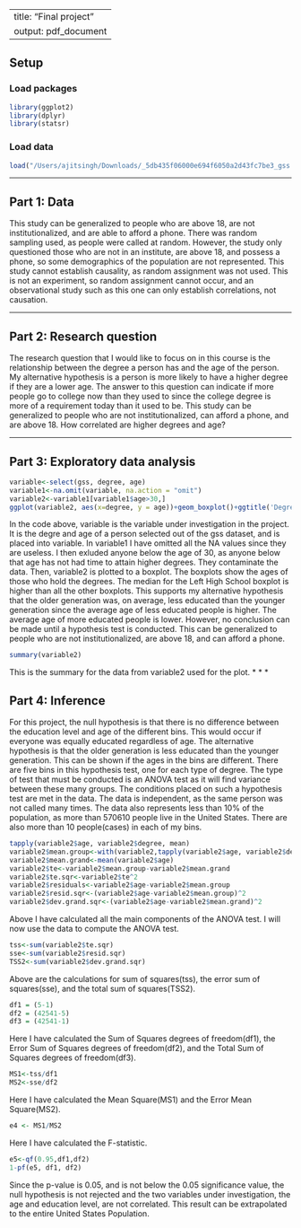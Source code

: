 ---
title: "Final project"
output: pdf_document
------
## Setup

### Load packages

```r
library(ggplot2)
library(dplyr)
library(statsr)
```

### Load data

```r
load("/Users/ajitsingh/Downloads/_5db435f06000e694f6050a2d43fc7be3_gss.Rdata")
```



* * *

## Part 1: Data
This study can be generalized to people who are above 18, are not institutionalized, and are able to afford a phone. There was random sampling used, as people were called at random. However, the study only questioned those who are not in an institute, are above 18, and possess a phone, so some demographics of the population are not represented. This study cannot establish causality, as random assignment was not used. This is not an experiment, so random assignment cannot occur, and an observational study such as this one can only establish correlations, not causation. 

* * *

## Part 2: Research question

The research question that I would like to focus on in this course is the relationship between the degree a person has and the age of the person. My alternative hypothesis is a person is more likely to have a higher degree if they are a lower age. The answer to this question can indicate if more people go to college now than they used to since the college degree is more of a requirement today than it used to be. This study can be generalized to people who are not institutionalized, can afford a phone, and are above 18. How correlated are higher degrees and age?

* * *

## Part 3: Exploratory data analysis


```r
variable<-select(gss, degree, age)
variable1<-na.omit(variable, na.action = "omit")
variable2<-variable1[variable1$age>30,]
ggplot(variable2, aes(x=degree, y = age))+geom_boxplot()+ggtitle('Degree vs Age')+ labs(y="The Age of the Person", x = "Education of the Person")
```


In the code above, variable is the variable under investigation in the project. It is the degre and age of a person selected out of the gss dataset, and is placed into variable. In variable1 I have omitted all the NA values since they are useless. I then exluded anyone below the age of 30, as anyone below that age has not had time to attain higher degrees. They contaminate the data. Then, variable2 is plotted to a boxplot. The boxplots show the ages of those who hold the degrees. The median for the Left High School boxplot is higher than all the other boxplots. This supports my alternative hypothesis that the older generation was, on average, less educated than the younger generation since the average age of less educated people is higher. The average age of more educated people is lower. However, no conclusion can be made until a hypothesis test is conducted. This can be generalized to people who are not institutionalized, are above 18, and can afford a phone.  
```r
summary(variable2)
```
This is the summary for the data from variable2 used for the plot. 
* * *

## Part 4: Inference

For this project, the null hypothesis is that there is no difference between the education level and age of the different bins. This would occur if everyone was equally educated regardless of age. 
The alternative hypothesis is that the older generation is less educated than the younger generation. This can be shown if the ages in the bins are different. 
There are five bins in this hypothesis test, one for each type of degree. The type of test that must be conducted is an ANOVA test as it will find variance between these many groups. 
The conditions placed on such a hypothesis test are met in the data. The data is independent, as the same person was not called many times. The data also represents less than 10% of the population, as more than 570610 people live in the United States. There are also more than 10 people(cases) in each of my bins. 

```r
tapply(variable2$age, variable2$degree, mean)
variable2$mean.group<-with(variable2,tapply(variable2$age, variable2$degree,mean))[variable2$degree]
variable2$mean.grand<-mean(variable2$age)
variable2$te<-variable2$mean.group-variable2$mean.grand
variable2$te.sqr<-variable2$te^2
variable2$residuals<-variable2$age-variable2$mean.group
variable2$resid.sqr<-(variable2$age-variable2$mean.group)^2
variable2$dev.grand.sqr<-(variable2$age-variable2$mean.grand)^2
```

Above I have calculated all the main components of the ANOVA test. I will now use the data to compute the ANOVA test. 

```r
tss<-sum(variable2$te.sqr)
sse<-sum(variable2$resid.sqr)
TSS2<-sum(variable2$dev.grand.sqr)
```

Above are the calculations for sum of squares(tss), the error sum of squares(sse), and the total sum of squares(TSS2). 

```r
df1 = (5-1)
df2 = (42541-5)
df3 = (42541-1)
```

Here I have calculated the Sum of Squares degrees of freedom(df1), the Error Sum of Squares degrees of freedom(df2), and the Total Sum of Squares degrees of freedom(df3). 

```r
MS1<-tss/df1
MS2<-sse/df2
```

Here I have calculated the Mean Square(MS1) and the Error Mean Square(MS2). 

```r
e4 <- MS1/MS2
```

Here I have calculated the F-statistic. 

```r
e5<-qf(0.95,df1,df2)
1-pf(e5, df1, df2)
```

Since the p-value is 0.05, and is not below the 0.05 significance value, the null hypothesis is not rejected and the two variables under investigation, the age and education level, are not correlated. This result can be extrapolated to the entire United States Population. 
